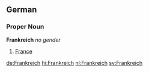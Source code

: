 ==German==
===Proper Noun===
'''Frankreich''' ''no gender''
# [[France]]

[[de:Frankreich]]
[[hi:Frankreich]]
[[nl:Frankreich]]
[[sv:Frankreich]]